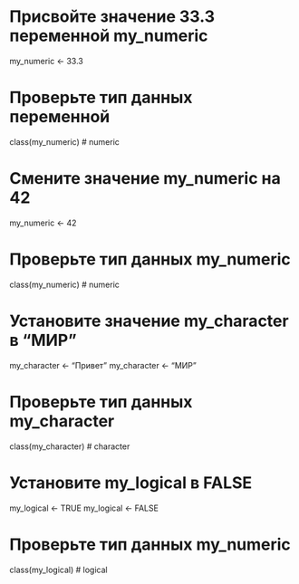 
# Присвойте значение 33.3 переменной my_numeric
my_numeric <- 33.3

# Проверьте тип данных переменной
class(my_numeric)
# numeric

# Смените значение my_numeric на 42
my_numeric <- 42

# Проверьте тип данных my_numeric
class(my_numeric)
# numeric


# Установите значение my_character в "МИР"
my_character <- "Привет"
my_character <- "МИР"

# Проверьте тип данных my_character
class(my_character)
# character


# Установите my_logical в FALSE
my_logical <- TRUE
my_logical <- FALSE

# Проверьте тип данных my_numeric
class(my_logical)
# logical
